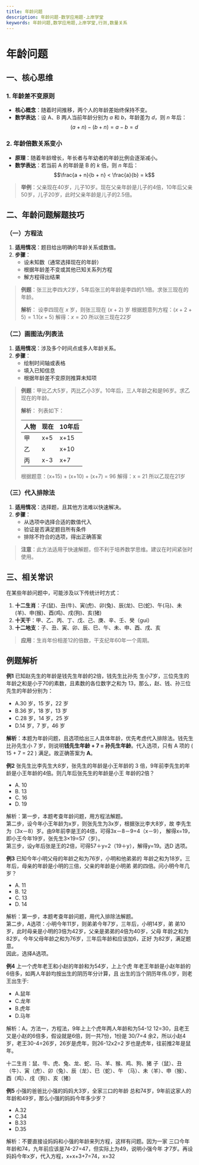 ```yaml
---
title: 年龄问题
description: 年龄问题-数学应用题-上岸学堂
keywords: 年龄问题,数学应用题,上岸学堂,行测,数量关系
---
```






# 年龄问题

## 一、核心思维

### 1. 年龄差不变原则

- **核心概念**：随着时间推移，两个人的年龄差始终保持不变。
- **数学表达**：设 A、B 两人当前年龄分别为 $a$ 和 $b$，年龄差为 $d$，则 $n$ 年后：
  $$(a + n) - (b + n) = a - b = d$$

### 2. 年龄倍数关系变小

- **原理**：随着年龄增长，年长者与年幼者的年龄比例会逐渐减小。
- **数学表达**：若当前 A 的年龄是 B 的 $k$ 倍，则 $n$ 年后：
  $$\frac{a + n}{b + n} < \frac{a}{b} = k$$

> **举例**：父亲现在40岁，儿子10岁。现在父亲年龄是儿子的4倍，10年后父亲50岁，儿子20岁，此时父亲年龄是儿子的2.5倍。

## 二、年龄问题解题技巧

### （一）方程法

1. **适用情况**：题目给出明确的年龄关系或数值。
2. **步骤**：
   - 设未知数（通常选择现在的年龄）
   - 根据年龄差不变或其他已知关系列方程
   - 解方程得出结果

> **例题**：张三比李四大2岁，5年后张三的年龄是李四的1.1倍。求张三现在的年龄。
> 
> **解析**：
> 设李四现在 $x$ 岁，则张三现在 $(x+2)$ 岁
> 根据题意列方程：$(x+2+5) = 1.1(x+5)$
> 解得：$x = 20$
> 所以张三现在22岁

### （二）画图法/列表法

1. **适用情况**：涉及多个时间点或多人年龄关系。
2. **步骤**：
   - 绘制时间轴或表格
   - 填入已知信息
   - 根据年龄差不变原则推算未知项

> **例题**：甲比乙大5岁，丙比乙小3岁。10年后，三人年龄之和是96岁。求乙现在的年龄。
> 
> **解析**：
> 列表如下：
> 
> | 人物 | 现在 | 10年后 |
> |-----|------|-------|
> | 甲   | x+5  | x+15  |
> | 乙   | x    | x+10  |
> | 丙   | x-3  | x+7   |
> 
> 根据题意：(x+15) + (x+10) + (x+7) = 96
> 解得：x = 21
> 所以乙现在21岁

### （三）代入排除法

1. **适用情况**：选择题，且其他方法难以快速解决。
2. **步骤**：
   - 从选项中选择合适的数值代入
   - 验证是否满足题目所有条件
   - 排除不符合的选项，得出正确答案

> **注意**：此方法适用于快速解题，但不利于培养数学思维。建议在时间紧张时使用。

## 三、相关常识

在某些年龄问题中，可能涉及以下传统计时方式：

1. **十二生肖**：子(鼠)、丑(牛)、寅(虎)、卯(兔)、辰(龙)、巳(蛇)、午(马)、未(羊)、申(猴)、酉(鸡)、戌(狗)、亥(猪)
2. **十天干**：甲、乙、丙、丁、戊、己、庚、辛、壬、癸（gui）
3. **十二地支**：子、丑、寅、卯、辰、巳、午、未、申、酉、戌、亥

> **应用**：生肖年份相差12的倍数，干支纪年60年一个周期。

## 例题解析
**例1**
已知赵先生的年龄是钱先生年龄的2倍，钱先生比孙先
生小7岁，三位先生的年龄之和是小于70的素数，且素数的各位数字之和为
13，那么，赵、钱、孙三位先生的年龄分别为：

- A.30 岁，15 岁，22 岁  
- B.36 岁，18 岁，13 岁  
- C.28 岁，14 岁，25 岁  
- D.14 岁，7 岁，46 岁 

<BlurredAnswer>

**解析**：本题为年龄问题，且选项给出三人具体年龄，优先考虑代入排除法。钱先生比孙先生小 7 岁，则说明**钱先生年龄 + 7 = 孙先生年龄**。代入选项，只有 A 项的 \( 15 + 7 = 22 \) 满足。故正确答案为 **A**。

</BlurredAnswer>


**例2**
张先生比李先生大8岁，张先生的年龄是小王年龄的
3 倍，9年前李先生的年龄是小王年龄的4倍。则几年后张先生的年龄是小王
年龄的2倍？ 

- A. 10 
- B. 13 
- C. 16 
- D. 19 

<BlurredAnswer>
解析：第一步，本题考查年龄问题，用方程法解题。 <br/>
第二步，设今年小王年龄为x岁，则张先生为3x岁，根据张比李大8岁，故
李先生为（3x－8）岁。由9年前李是王的4倍，可得3x－8－9=4（x－9），
解得x=19，即小王今年19岁，张先生3×19=57（岁）。 <br/>
第三步，设y年后张是王的2倍，可得57＋y=2（19＋y），解得y=19。选D
选项。
</BlurredAnswer>

**例3**
已知今年小明父母的年龄之和为76岁，小明和他弟弟的
年龄之和为18岁。三年后，母亲的年龄是小明的三倍，父亲的年龄是小明弟
弟的四倍。问小明今年几岁？ 

- A. 11 
- B. 12 
- C. 13 
- D. 14

<BlurredAnswer>
解析：第一步，本题考查年龄问题，用代入排除法解题。 <br/>
第二步，A选项：小明今年11岁，则弟弟今年7岁，三年后，小明14岁，弟
弟10岁，此时母亲是小明的3倍为42岁，父亲是弟弟的4倍为40岁，父母
年龄之和为82岁。今年父母年龄之和为76岁，三年后年龄和应该加6，正好
为82岁，满足题意。 <br/>
因此，选择A选项。
</BlurredAnswer>


**例4**
上一个虎年老王和小赵的年龄和为54岁，上上个虎
年老王年龄是小赵年龄的6倍多，如两人年龄均按出生的阴历年分计算，且
出生的当个阴历年伟.0岁，则老王出生于:   

- A.鼠年       
- C.龙年     
- B.虎年        
- D.马年

<BlurredAnswer>
解析：A。方法一，方程法，9年上上个虎年两人年龄和为54-12
12=30，且老王又是小赵的6倍多，假设就是6倍，则一共7份，1份是
30/7=4 余2，所以小赵4岁，老王30-4=26岁，26岁是虎年，则26-12x2=2
岁也是虎年，往前推2年是鼠年。 

十二生肖：鼠、牛、虎、兔、龙、蛇、马、羊、猴、鸡、狗、猪 
子（鼠）、丑（牛）、寅（虎）、卯（兔）、辰（龙）、巳（蛇）、午
（马）、未（羊）、申（猴）、酉（鸡）、戌（狗）、亥（猪）
</BlurredAnswer>

**例5**
小强的爸爸比小强的妈妈大3岁，全家三口的年龄
总和74岁，9年前这家人的年龄和49岁，那么小强的妈妈今年多少岁？  

- A.32                        
- C.34                        
- B.33         
- D.35

<BlurredAnswer>
解析：不要直接设妈妈和小强的年龄来列方程，这样有问题。因为一家
三口今年年龄和74，九年前应该是74-27=47，但实际上为49，说明小强今年
才7岁。再设妈妈今年x岁，代入方程，x+x+3+7=74，x=32
</BlurredAnswer>
